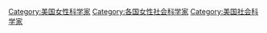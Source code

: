 [[Category:美国女性科学家|Category:美国女性科学家]]
[[Category:各国女性社会科学家|Category:各国女性社会科学家]]
[[Category:美国社会科学家|Category:美国社会科学家]]